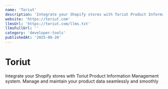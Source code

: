 ```yaml
---
name: 'Toriut'
description: 'Integrate your Shopify stores with Toriut Product Information Management system. Manage and maintain your product data seamlessly and smoothly'
website: 'https://toriut.com'
llmsUrl: 'https://toriut.com/llms.txt'
llmsFullUrl: ''
category: 'developer-tools'
publishedAt: '2025-08-26'
---
```


# Toriut

Integrate your Shopify stores with Toriut Product Information Management system. Manage and maintain your product data seamlessly and smoothly
